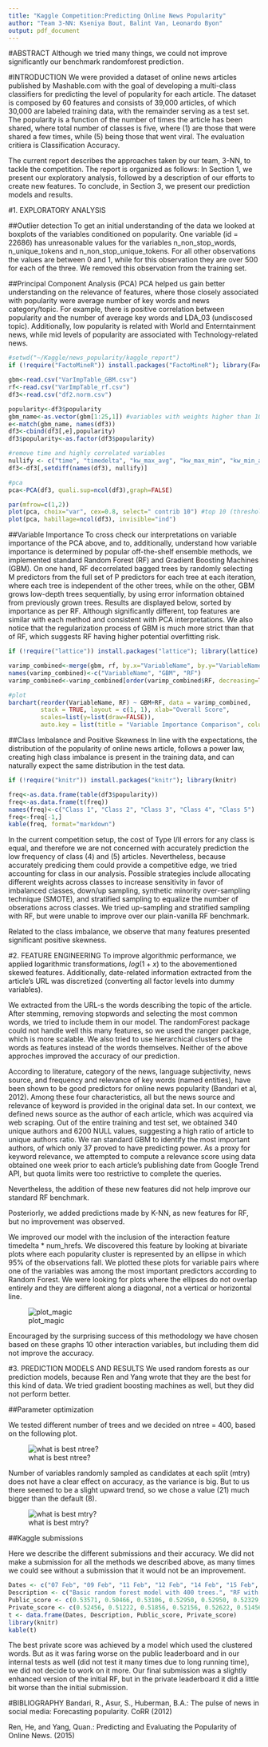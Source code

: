 ```yaml
---
title: "Kaggle Competition:Predicting Online News Popularity"
author: "Team 3-NN: Kseniya Bout, Balint Van, Leonardo Byon"
output: pdf_document
---
```

#ABSTRACT
Although we tried many things, we could not improve significantly our benchmark randomforest prediction.

#INTRODUCTION
We were provided a dataset of online news articles published by Mashable.com with the goal of developing a multi-class classifiers for predicting the level of popularity for each article. The dataset is composed by 60 features and consists of 39,000 articles, of which 30,000 are labeled training data, with the remainder serving as a test set. The popularity is a function of the number of times the article has been shared, where total number of classes is five, where (1) are those that were shared a few times, while (5) being those that went viral. The evaluation critiera is  Classification Accuracy. 

The current report describes the approaches taken by our team, 3-NN, to tackle the competition. The report is organized as follows: In Section 1, we present our exploratory analysis, followed by a description of our efforts to create new features. To conclude, in Section 3, we present our prediction models and results.

#1. EXPLORATORY ANALYSIS

##Outlier detection
To get an initial understanding of the data we looked at boxplots of the variables conditioned on popularity. One variable (id = 22686) has unreasonable values for the variables n_non_stop_words, n_unique_tokens and n_non_stop_unique_tokens. For all other observations the values are between 0 and 1, while for this observation they are over 500 for each of the three. We removed this observation from the training set.

##Principal Component Analysis (PCA)
PCA helped us gain better understanding on the relevance of features, where those closely associated with popularity were average number of key words and news category/topic. For example, there is positive correlation between popularity and the number of average key words and LDA_03 (undiscosed topic). Additionally, low popularity is related with World and Enterntainment news, while mid levels of popularity are associated with Technology-related news. 

```r
#setwd("~/Kaggle/news_popularity/kaggle_report")
if (!require("FactoMineR")) install.packages("FactoMineR"); library(FactoMineR)

gbm<-read.csv("VarImpTable_GBM.csv")
rf<-read.csv("VarImpTable_rf.csv")
df3<-read.csv("df2.norm.csv")

popularity<-df3$popularity
gbm_name<-as.vector(gbm[1:25,1]) #variables with weights higher than 10
e<-match(gbm_name, names(df3))
df3<-cbind(df3[,e],popularity)
df3$popularity<-as.factor(df3$popularity)

#remove time and highly correlated variables
nullify <- c("time", "timedelta", "kw_max_avg", "kw_max_min", "kw_min_avg", "n_unique_tokens", "self_reference_min_shares")
df3<-df3[,setdiff(names(df3), nullify)]

#pca
pca<-PCA(df3, quali.sup=ncol(df3),graph=FALSE)

par(mfrow=c(1,2))
plot(pca, choix="var", cex=0.8, select=" contrib 10") #top 10 (threshold chosen stepwise)
plot(pca, habillage=ncol(df3), invisible="ind")
```

##Variable Importance
To cross check our interpretations on variable importance of the PCA above, and to, additionally, understand how variable importance is determined by popular off-the-shelf ensemble methods, we implemented standard Random Forest (RF) and Gradient Boosting Machines (GBM). On one hand, RF decorrelated bagged trees by randomly selecting M predictors from the full set of P predictors for each tree at each iteration, where each tree is independent of the other trees, while on the other, GBM grows low-depth trees sequentially, by using error information obtained from previously grown trees. Results are displayed below, sorted by importance as per RF. Although significantly different, top features are similar with each method and consistent with PCA interpretations. We also notice that the regularization process of GBM is much more strict than that of RF, which suggests RF having higher potential overfitting risk.

```r
if (!require("lattice")) install.packages("lattice"); library(lattice)

varimp_combined<-merge(gbm, rf, by.x="VariableName", by.y="VariableName")
names(varimp_combined)<-c("VariableName", "GBM", "RF")
varimp_combined<-varimp_combined[order(varimp_combined$RF, decreasing=TRUE),]

#plot
barchart(reorder(VariableName, RF) ~ GBM+RF, data = varimp_combined, 
         stack = TRUE, layout = c(1, 1), xlab="Overall Score",
         scales=list(y=list(draw=FALSE)),
         auto.key = list(title = "Variable Importance Comparison", columns = 2))
```

##Class Imbalance and Positive Skewness
In line with the expectations, the distribution of the popularity of online news article, follows a power law, creating high class imbalance is present in the training data, and can naturally expect the same distribution in the test data. 

```r
if (!require("knitr")) install.packages("knitr"); library(knitr)

freq<-as.data.frame(table(df3$popularity))
freq<-as.data.frame(t(freq))
names(freq)<-c("Class 1", "Class 2", "Class 3", "Class 4", "Class 5")
freq<-freq[-1,]
kable(freq, format="markdown")
```

In the current competition setup, the cost of Type I/II errors for any class is equal, and therefore we are not concerned with accurately prediction the low frequency of class (4) and (5) articles. Nevertheless, because accurately predicing them could provide a competitive edge, we tried accounting for class in our analysis. Possible strategies include allocating different weights across classes to  increase sensitivity in favor of imbalanced classes, down/up sampling, synthetic minority over-sampling technique (SMOTE), and stratified sampling to equalize the number of obserations across classes. We tried up-sampling and stratified sampling with RF, but were unable to improve over our plain-vanilla RF benchmark.

Related to the class imbalance, we observe that many features presented significant positive skewness.

#2. FEATURE ENGINEERING
To improve algorithmic performance, we applied logarithmic transformations, $log(1+x)$ to the abovementioned skewed features. Additionally, date-related information extracted from the article's URL was discretized (converting all factor levels into dummy variables).  

We extracted from the URL-s the words describing the topic of the article. After stemming, removing stopwords and selecting the most common words, we tried to include them in our model. The randomForest package could not handle well this many features, so we used the ranger package, which is more scalable. We also tried to use hierarchical clusters of the words as features instead of the words themselves. Neither of the above approches improved the accuracy of our prediction.

According to literature, category of the news, language subjectivity, news source, and frequency and relevance of key words (named entities), have been shown to be good predictors for online news popularity (Bandari et al, 2012). Among these four characteristics, all but the news source and relevance of keyword is provided in the original data set. In our context, we defined news source as the author of each article, which was acquired via web scraping. Out of the entire training and test set, we obtained 340 unique authors and 6200 NULL values, suggesting a high ratio of article to unique authors ratio. We ran standard GBM to identify the most important authors, of which only 37 proved to have predicting power. As a proxy for keyword relevance, we attempted to compute a relevance score using data obtained one week prior to each article's publishing date from Google Trend API, but quota limits were too restrictive to complete the queries.

Nevertheless, the addition of these new features did not help improve our standard RF benchmark.

Posteriorly, we added predictions made by K-NN, as new features for RF, but no improvement was observed.

We improved our model with the inclusion of the interaction feature timedelta * num_hrefs. We discovered this feature by looking at bivariate plots where each popularity cluster is represented by an ellipse in which 95% of the observations fall. We plotted these plots for variable pairs where one of the variables was among the most important predictors according to Random Forest. We were looking for plots where the ellipses do not overlap entirely and they are different along a diagonal, not a vertical or horizontal line.

![plot_magic](timedelta_X_num_hrefs.jpg)

Encouraged by the surprising success of this methodology we have chosen based on these graphs 10 other interaction variables, but including them did not improve the accuracy.

#3. PREDICTION MODELS AND RESULTS
We used random forests as our prediction models, because Ren and Yang wrote that they are the best for this kind of data. We tried gradient boosting machines as well, but they did not perform better.

##Parameter optimization

We tested different number of trees and we decided on ntree = 400, based on the following plot.

![what is best ntree?](oob_error.png)

Number of variables randomly sampled as candidates at each split (mtry) does not have a clear effect on accuracy, as the variance is big. But to us there seemed to be a slight upward trend, so we chose a value (21) much bigger than the default (8).

![what is best mtry?](mtries_plot.jpg)

##Kaggle submissions

Here we describe the different submissions and their accuracy. We did not make a submission for all the methods we described above, as many times we could see without a submission that it would not be an improvement.

```r
Dates <- c("07 Feb", "09 Feb", "11 Feb", "12 Feb", "14 Feb", "15 Feb", "07 Mar", "12 Mar", "14 Mar")
Description <- c("Basic random forest model with 400 trees.", "RF with wordcounts from the url.", "RF with balanced training set.", "Gradient boosting machine with dummified time variable.", "RF with wordcluster features from url.", "Reproducible version of the basic model.", "RF with variable selection and the author variable", "RF with knn predictions as additional feature.", "Fine tuned RF with an additional interaction term.")
Public_score <- c(0.53571, 0.50466, 0.53106, 0.52950, 0.52950, 0.52329, 0.38199, 0.52640, 0.54503)
Private_score <- c(0.52456, 0.51222, 0.51856, 0.52156, 0.52622, 0.51456, 0.35178, 0.52100, 0.52411)
t <- data.frame(Dates, Description, Public_score, Private_score)
library(knitr)
kable(t)
```

The best private score was achieved by a model which used the clustered words. But as it was faring worse on the public leaderboard and in our internal tests as well (did not test it many times due to long running time), we did not decide to work on it more. Our final submission was a slightly enhanced version of the initial RF, but in the private leaderboard it did a little bit worse than the initial submission.

#BIBLIOGRAPHY
Bandari, R., Asur, S., Huberman, B.A.: The pulse of news in social media: Forecasting popularity. CoRR (2012)

Ren, He, and Yang, Quan.: Predicting and Evaluating the Popularity of Online News. (2015)